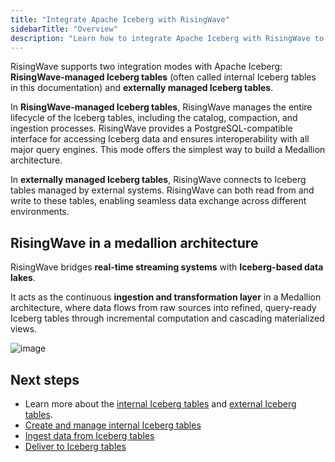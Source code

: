 ```yaml
---
title: "Integrate Apache Iceberg with RisingWave"
sidebarTitle: "Overview"
description: "Learn how to integrate Apache Iceberg with RisingWave to unify real-time data processing and data lake storage. Explore how to create and manage Iceberg tables in RisingWave, and how to connect RisingWave to Iceberg tables managed by external systems."
---
```

RisingWave supports two integration modes with Apache Iceberg: **RisingWave-managed Iceberg tables** (often called internal Iceberg tables in this documentation) and **externally managed Iceberg tables**.

In **RisingWave-managed Iceberg tables**, RisingWave manages the entire lifecycle of the Iceberg tables, including the catalog, compaction, and ingestion processes. RisingWave provides a PostgreSQL-compatible interface for accessing Iceberg data and ensures interoperability with all major query engines. This mode offers the simplest way to build a Medallion architecture.

In **externally managed Iceberg tables**, RisingWave connects to Iceberg tables managed by external systems. RisingWave can both read from and write to these tables, enabling seamless data exchange across different environments.

## RisingWave in a medallion architecture

RisingWave bridges **real-time streaming systems** with **Iceberg-based data lakes**.

It acts as the continuous **ingestion and transformation layer** in a Medallion architecture, where data flows from raw sources into refined, query-ready Iceberg tables through incremental computation and cascading materialized views.

![image](/iceberg/images/rw-lakehouse.png)

## Next steps

- Learn more about the [internal Iceberg tables](/iceberg/ov-internal) and [external Iceberg tables](/iceberg/ov-external).
- [Create and manage internal Iceberg tables](/iceberg/internal-iceberg-tables)
- [Ingest data from Iceberg tables](/iceberg/ingest-from-iceberg)
- [Deliver to Iceberg tables](/iceberg/deliver-to-iceberg)



